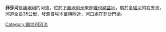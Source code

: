 '''菲莎河'''是[[奧地利|奧地利]]的河流，位於[[下奧地利州|下奧地利州]]東部[[維也納盆地|維也納盆地]]，屬於[[多瑙河|多瑙河]]的右支流，河道全長35公里，發源自[[埃本富特|埃本富特]]附近，河口處在[[菲沙門德|菲沙門德]]。

{{coord|48|07|N|16|40|E|display=title|region:AT_type:river_source:GNS-enwiki}}

{{Austria-geo-stub}}
[[Category:奧地利河流|Category:奧地利河流]]